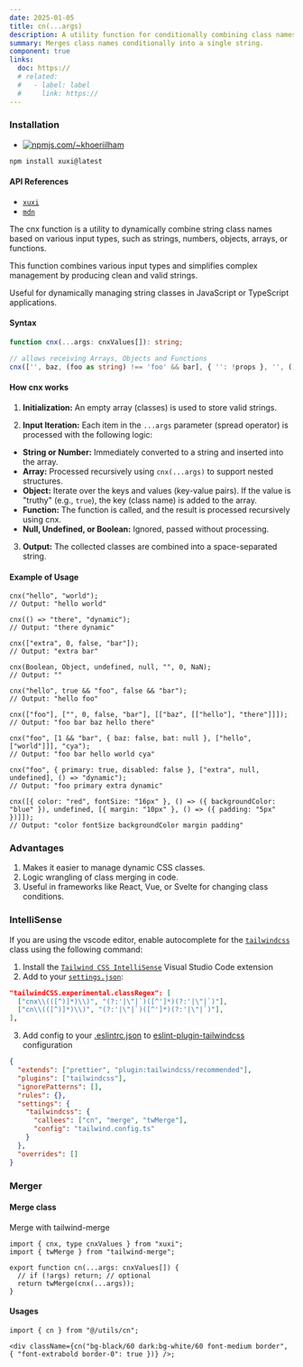 ```yaml
---
date: 2025-01-05
title: cn(...args)
description: A utility function for conditionally combining class names in a readable and maintainable way.
summary: Merges class names conditionally into a single string.
component: true
links:
  doc: https://
  # related:
  #   - label: label
  #     link: https://
---
```


### Installation

- [![npmjs.com/~khoeriilham](https://badgen.net/npm/v/xuxi/?icon=npm)](https://www.npmjs.com/xuxi)

```bash
npm install xuxi@latest
```

#### API References

- [`xuxi`](https://ilkhoeri.github.io/xuxi/)
- [`mdn`](https://developer.mozilla.org/en-US/docs/Web/API/Element/classList#examples)

The cnx function is a utility to dynamically combine string class names based on various input types, such as strings, numbers, objects, arrays, or functions.

This function combines various input types and simplifies complex management by producing clean and valid strings.

Useful for dynamically managing string classes in JavaScript or TypeScript applications.

#### Syntax

```ts
function cnx(...args: cnxValues[]): string;
```

```ts
// allows receiving Arrays, Objects and Functions
cnx(['', baz, (foo as string) !== 'foo' && bar], { '': !props }, '', () => ({ '' }), undefined, [{ '' }, () => ({ '' })]);
```

#### How cnx works

1. **Initialization:**
   An empty array (classes) is used to store valid strings.

2. **Input Iteration:**
   Each item in the `...args` parameter (spread operator) is processed with the following logic:

- **String or Number:**
  Immediately converted to a string and inserted into the array.
- **Array:**
  Processed recursively using `cnx(...args)` to support nested structures.
- **Object:**
  Iterate over the keys and values ​​(key-value pairs). If the value is "truthy" (e.g., `true`), the key (class name) is added to the array.
- **Function:**
  The function is called, and the result is processed recursively using cnx.
- **Null, Undefined, or Boolean:**
  Ignored, passed without processing.

3. **Output:**
   The collected classes are combined into a space-separated string.

#### Example of Usage

```tsx
cnx("hello", "world");
// Output: "hello world"

cnx(() => "there", "dynamic");
// Output: "there dynamic"

cnx(["extra", 0, false, "bar"]);
// Output: "extra bar"

cnx(Boolean, Object, undefined, null, "", 0, NaN);
// Output: ""

cnx("hello", true && "foo", false && "bar");
// Output: "hello foo"

cnx(["foo"], ["", 0, false, "bar"], [["baz", [["hello"], "there"]]]);
// Output: "foo bar baz hello there"

cnx("foo", [1 && "bar", { baz: false, bat: null }, ["hello", ["world"]]], "cya");
// Output: "foo bar hello world cya"

cnx("foo", { primary: true, disabled: false }, ["extra", null, undefined], () => "dynamic");
// Output: "foo primary extra dynamic"

cnx([{ color: "red", fontSize: "16px" }, () => ({ backgroundColor: "blue" }), undefined, [{ margin: "10px" }, () => ({ padding: "5px" })]]);
// Output: "color fontSize backgroundColor margin padding"
```

### Advantages

1. Makes it easier to manage dynamic CSS classes.
2. Logic wrangling of class merging in code.
3. Useful in frameworks like React, Vue, or Svelte for changing class conditions.

### IntelliSense

If you are using the vscode editor, enable autocomplete for the [`tailwindcss`](https://tailwindcss.com/docs/editor-setup#intelli-sense-for-vs-code) class using the following command:

1. Install the [`Tailwind CSS IntelliSense`](https://marketplace.visualstudio.com/items?itemName=bradlc.vscode-tailwindcss) Visual Studio Code extension
2. Add to your [`settings.json`](https://code.visualstudio.com/docs/getstarted/settings):

```json
"tailwindCSS.experimental.classRegex": [
  ["cnx\\(([^)]*)\\)", "(?:'|\"|`)([^']*)(?:'|\"|`)"],
  ["cn\\(([^)]*)\\)", "(?:'|\"|`)([^']*)(?:'|\"|`)"],
],
```

3. Add config to your [.eslintrc.json](https://eslint.org/docs/latest/use/configure/) to [eslint-plugin-tailwindcss](https://www.npmjs.com/package/eslint-plugin-tailwindcss) configuration

```json
{
  "extends": ["prettier", "plugin:tailwindcss/recommended"],
  "plugins": ["tailwindcss"],
  "ignorePatterns": [],
  "rules": {},
  "settings": {
    "tailwindcss": {
      "callees": ["cn", "merge", "twMerge"],
      "config": "tailwind.config.ts"
    }
  },
  "overrides": []
}
```

### Merger

#### Merge class

Merge with tailwind-merge

```tsx
import { cnx, type cnxValues } from "xuxi";
import { twMerge } from "tailwind-merge";

export function cn(...args: cnxValues[]) {
  // if (!args) return; // optional
  return twMerge(cnx(...args));
}
```

#### Usages

```tsx
import { cn } from "@/utils/cn";

<div className={cn("bg-black/60 dark:bg-white/60 font-medium border", { "font-extrabold border-0": true })} />;
```
